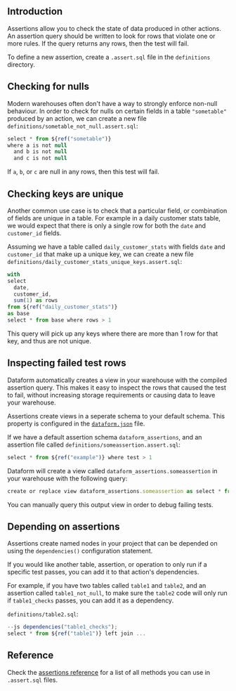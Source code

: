 

## Introduction

Assertions allow you to check the state of data produced in other actions.
An assertion query should be written to look for rows that violate one or more rules. If the query returns any rows, then the test will fail.

To define a new assertion, create a `.assert.sql` file in the `definitions` directory.

## Checking for nulls

Modern warehouses often don't have a way to strongly enforce non-null behaviour.
In order to check for nulls on certain fields in a table `"sometable"` produced by an action, we can create a new file `definitions/sometable_not_null.assert.sql`:

```js
select * from ${ref("sometable")}
where a is not null
  and b is not null
  and c is not null
```

If `a`, `b`, or `c` are null in any rows, then this test will fail.

## Checking keys are unique

Another common use case is to check that a particular field, or combination of fields are unique in a table. For example in a daily customer stats table, we would expect that there is only a single row for both the `date` and `customer_id` fields.

Assuming we have a table called `daily_customer_stats` with fields `date` and `customer_id` that make up a unique key, we can create a new file `definitions/daily_customer_stats_unique_keys.assert.sql`:

```js
with
select
  date,
  customer_id,
  sum(1) as rows
from ${ref("daily_customer_stats")}
as base
select * from base where rows > 1
```

This query will pick up any keys where there are more than 1 row for that key, and thus are not unique.

## Inspecting failed test rows

Dataform automatically creates a view in your warehouse with the compiled assertion query. This makes it easy to inspect the rows that caused the test to fail, without increasing storage requirements or causing data to leave your warehouse.

Assertions create views in a seperate schema to your default schema. This property is configured in the [`dataform.json`](/guides/configuration) file.

If we have a default assertion schema `dataform_assertions`, and an assertion file called `definitions/someassertion.assert.sql`:

```js
select * from ${ref("example")} where test > 1
```

Dataform will create a view called `dataform_assertions.someassertion` in your warehouse with the following query:

```js
create or replace view dataform_assertions.someassertion as select * from dataform.example where test > 1
```

You can manually query this output view in order to debug failing tests.

## Depending on assertions

Assertions create named nodes in your project that can be depended on using the `dependencies()` configuration statement.

If you would like another table, assertion, or operation to only run if a specific test passes, you can add it to that action's dependencies.

For example, if you have two tables called `table1` and `table2`, and an assertion called `table1_not_null`, to make sure the `table2` code will only run if `table1_checks` passes, you can add it as a dependency.

`definitions/table2.sql`:
```js
--js dependencies("table1_checks");
select * from ${ref("table1")} left join ...
```

## Reference

Check the [assertions reference](/reference/assertions) for a list of all methods you can use in `.assert.sql` files.
